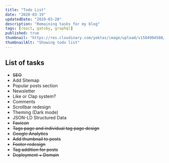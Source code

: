 ```yaml
---
title: "Todo List"
date: "2020-03-19"
updatedDate: "2020-03-28"
description: "Remaining tasks for my blog"
tags: [react, gatsby, graphql]
published: true
thumbnail: "https://res.cloudinary.com/yektas/image/upload/v1584994580/Blog/posts/Todo-List/thumbnail.jpg"
thumbnailAlt: "Showing todo list"
---
```


## List of tasks

- ~~SEO~~
- Add Sitemap
- Popular posts section
- Newsletter
- Like or Clap system?
- Comments
- Scrollbar redesign
- Theming (Dark mode)
- JSON-LD Struc­tured Data
- ~~Favicon~~
- ~~Tags page and individual tag page design~~
- ~~Google Analytics~~
- ~~Add thumbnail to posts~~
- ~~Footer redesign~~
- ~~Tag addition for posts~~
- ~~Deployment + Domain~~
